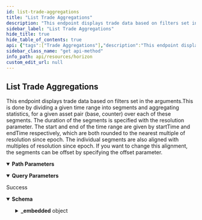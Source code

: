 ```yaml
---
id: list-trade-aggregations
title: "List Trade Aggregations"
description: "This endpoint displays trade data based on filters set in the arguments.This is done by dividing a given time range into segments and aggregating statistics, for a given asset pair (base, counter) over each of these segments. The duration of the segments is specified with the resolution parameter. The start and end of the time range are given by startTime and endTime respectively, which are both rounded to the nearest multiple of resolution since epoch. The individual segments are also aligned with multiples of resolution since epoch. If you want to change this alignment, the segments can be offset by specifying the offset parameter."
sidebar_label: "List Trade Aggregations"
hide_title: true
hide_table_of_contents: true
api: {"tags":["Trade Aggregations"],"description":"This endpoint displays trade data based on filters set in the arguments.This is done by dividing a given time range into segments and aggregating statistics, for a given asset pair (base, counter) over each of these segments. The duration of the segments is specified with the resolution parameter. The start and end of the time range are given by startTime and endTime respectively, which are both rounded to the nearest multiple of resolution since epoch. The individual segments are also aligned with multiples of resolution since epoch. If you want to change this alignment, the segments can be offset by specifying the offset parameter.","operationId":"ListTradeAggregations","parameters":[{"name":"start_time","in":"query","required":false,"description":"The lower time boundary represented as milliseconds since epoch.","schema":{"type":"integer","format":"long"}},{"name":"end_time","in":"query","required":false,"description":"The upper time boundary represented as milliseconds since epoch.","schema":{"type":"integer","format":"long"}},{"name":"resolution","in":"query","required":false,"description":"The segment duration represented as milliseconds. Supported values are 1 minute (60000), 5 minutes (300000), 15 minutes (900000), 1 hour (3600000), 1 day (86400000) and 1 week (604800000).","schema":{"type":"integer","format":"long"}},{"name":"offset","in":"query","required":false,"description":"Segments can be offset using this parameter. Expressed in milliseconds. Can only be used if the resolution is greater than 1 hour. Value must be in whole hours, less than the provided resolution, and less than 24 hours.","schema":{"type":"number","format":"long"}},{"name":"base_asset_type","in":"path","required":true,"description":"The type for the base asset. Either native, credit_alphanum4, or credit_alphanum12.","schema":{"type":"string","enum":["native","credit_alphanum4","credit_alphanum12"]}},{"name":"base_asset_issuer","in":"query","required":false,"description":"The Stellar address of the base asset’s issuer.","schema":{"type":"string","example":"GDUKMGUGDZQK6YHYA5Z6AY2G4XDSZPSZ3SW5UN3ARVMO6QSRDWP5YLEX"}},{"name":"base_asset_code","in":"query","required":false,"description":"The code for the base asset.","schema":{"type":"string","example":"USD"}},{"name":"counter_asset_type","in":"path","required":true,"description":"The type for the counter asset. Either native, credit_alphanum4, or credit_alphanum12.","schema":{"type":"string","enum":["native","credit_alphanum4","credit_alphanum12"]}},{"name":"counter_asset_issuer","in":"query","required":false,"description":"The Stellar address of the counter asset’s issuer.","schema":{"type":"string","example":"GDUKMGUGDZQK6YHYA5Z6AY2G4XDSZPSZ3SW5UN3ARVMO6QSRDWP5YLEX"}},{"name":"counter_asset_code","in":"query","required":false,"description":"The code for the counter asset."},{"name":"order","in":"query","required":false,"description":"A designation of the order in which records should appear. Options include asc (ascending) or desc (descending). If this argument isn’t set, it defaults to asc.","schema":{"type":"string","enum":["asc","desc"]}},{"name":"limit","in":"query","required":false,"description":"The maximum number of records returned. The limit can range from 1 to 200 - an upper limit that is hardcoded in Horizon for performance reasons. If this argument isn’t designated, it defaults to 10.","schema":{"type":"integer","example":10}}],"responses":{"200":{"description":"Success","content":{"application/json":{"schema":{"type":"object","properties":{"_embedded":{"type":"object","properties":{"records":{"type":"array","items":{"type":"object","properties":{"timestamp":{"type":"string"},"trade_count":{"type":"string"},"base_volume":{"type":"string"},"counter_volume":{"type":"string"},"avg":{"type":"string"},"high":{"type":"string"},"high_r":{"type":"object","properties":{"n":{"type":"string"},"d":{"type":"string"}},"title":"tradePrice"},"low":{"type":"string"},"low_r":{"type":"object","properties":{"n":{"type":"string"},"d":{"type":"string"}},"title":"tradePrice"},"open":{"type":"string"},"open_r":{"type":"object","properties":{"n":{"type":"string"},"d":{"type":"string"}},"title":"tradePrice"},"close":{"type":"string"},"close_r":{"type":"object","properties":{"n":{"type":"string"},"d":{"type":"string"}},"title":"tradePrice"}}}}}}},"title":"TradeAggregation"},"examples":{"ListTradeAggregations":{"value":{"_links":{"self":{"href":"https://horizon.stellar.org/trade_aggregations?base_asset_type=native&counter_asset_code=EURT&counter_asset_issuer=GAP5LETOV6YIE62YAM56STDANPRDO7ZFDBGSNHJQIYGGKSMOZAHOOS2S&counter_asset_type=credit_alphanum4&resolution=3600000&start_time=1582156800000&end_time=1582178400001"},"next":{"href":"https://horizon.stellar.org/trade_aggregations?base_asset_type=native&counter_asset_code=EURT&counter_asset_issuer=GAP5LETOV6YIE62YAM56STDANPRDO7ZFDBGSNHJQIYGGKSMOZAHOOS2S&counter_asset_type=credit_alphanum4&end_time=1582178400001&resolution=3600000&start_time=1582171200000"},"prev":{"href":""}},"_embedded":{"records":[{"timestamp":1582164000000,"trade_count":3,"base_volume":"399.3873200","counter_volume":"25.5368082","avg":"0.0639400","high":"0.0652169","high_r":{"N":652169,"D":10000000},"low":"0.0638338","low_r":{"N":8107550,"D":127010393},"open":"0.0652169","open_r":{"N":652169,"D":10000000},"close":"0.0638338","close_r":{"N":8107550,"D":127010393}},{"timestamp":1582167600000,"trade_count":1,"base_volume":"149.8415320","counter_volume":"9.7149804","avg":"0.0648350","high":"0.0648350","high_r":{"N":5000000,"D":77118803},"low":"0.0648350","low_r":{"N":5000000,"D":77118803},"open":"0.0648350","open_r":{"N":5000000,"D":77118803},"close":"0.0648350","close_r":{"N":5000000,"D":77118803}}]}}}}}}}},"method":"get","path":"/trade_aggregations{base_asset_type}{counter_asset_type}","servers":[{"url":"https://horizon.stellar.org","description":"The main network"},{"url":"https://horizon-testnet.stellar.org","description":"The test network"}],"info":{"title":"Horizon","version":"0.0.1"}}
sidebar_class_name: "get api-method"
info_path: api/resources/horizon
custom_edit_url: null
---
```



## List Trade Aggregations



This endpoint displays trade data based on filters set in the arguments.This is done by dividing a given time range into segments and aggregating statistics, for a given asset pair (base, counter) over each of these segments. The duration of the segments is specified with the resolution parameter. The start and end of the time range are given by startTime and endTime respectively, which are both rounded to the nearest multiple of resolution since epoch. The individual segments are also aligned with multiples of resolution since epoch. If you want to change this alignment, the segments can be offset by specifying the offset parameter.

<details style={{"marginBottom":"1rem"}} data-collapsed={false} open={true}><summary style={{}}><strong>Path Parameters</strong></summary><div><ul><ParamsItem className={"paramsItem"} param={{"name":"base_asset_type","in":"path","required":true,"description":"The type for the base asset. Either native, credit_alphanum4, or credit_alphanum12.","schema":{"type":"string","enum":["native","credit_alphanum4","credit_alphanum12"]}}}></ParamsItem><ParamsItem className={"paramsItem"} param={{"name":"counter_asset_type","in":"path","required":true,"description":"The type for the counter asset. Either native, credit_alphanum4, or credit_alphanum12.","schema":{"type":"string","enum":["native","credit_alphanum4","credit_alphanum12"]}}}></ParamsItem></ul></div></details><details style={{"marginBottom":"1rem"}} data-collapsed={false} open={true}><summary style={{}}><strong>Query Parameters</strong></summary><div><ul><ParamsItem className={"paramsItem"} param={{"name":"start_time","in":"query","required":false,"description":"The lower time boundary represented as milliseconds since epoch.","schema":{"type":"integer","format":"long"}}}></ParamsItem><ParamsItem className={"paramsItem"} param={{"name":"end_time","in":"query","required":false,"description":"The upper time boundary represented as milliseconds since epoch.","schema":{"type":"integer","format":"long"}}}></ParamsItem><ParamsItem className={"paramsItem"} param={{"name":"resolution","in":"query","required":false,"description":"The segment duration represented as milliseconds. Supported values are 1 minute (60000), 5 minutes (300000), 15 minutes (900000), 1 hour (3600000), 1 day (86400000) and 1 week (604800000).","schema":{"type":"integer","format":"long"}}}></ParamsItem><ParamsItem className={"paramsItem"} param={{"name":"offset","in":"query","required":false,"description":"Segments can be offset using this parameter. Expressed in milliseconds. Can only be used if the resolution is greater than 1 hour. Value must be in whole hours, less than the provided resolution, and less than 24 hours.","schema":{"type":"number","format":"long"}}}></ParamsItem><ParamsItem className={"paramsItem"} param={{"name":"base_asset_issuer","in":"query","required":false,"description":"The Stellar address of the base asset’s issuer.","schema":{"type":"string","example":"GDUKMGUGDZQK6YHYA5Z6AY2G4XDSZPSZ3SW5UN3ARVMO6QSRDWP5YLEX"}}}></ParamsItem><ParamsItem className={"paramsItem"} param={{"name":"base_asset_code","in":"query","required":false,"description":"The code for the base asset.","schema":{"type":"string","example":"USD"}}}></ParamsItem><ParamsItem className={"paramsItem"} param={{"name":"counter_asset_issuer","in":"query","required":false,"description":"The Stellar address of the counter asset’s issuer.","schema":{"type":"string","example":"GDUKMGUGDZQK6YHYA5Z6AY2G4XDSZPSZ3SW5UN3ARVMO6QSRDWP5YLEX"}}}></ParamsItem><ParamsItem className={"paramsItem"} param={{"name":"counter_asset_code","in":"query","required":false,"description":"The code for the counter asset."}}></ParamsItem><ParamsItem className={"paramsItem"} param={{"name":"order","in":"query","required":false,"description":"A designation of the order in which records should appear. Options include asc (ascending) or desc (descending). If this argument isn’t set, it defaults to asc.","schema":{"type":"string","enum":["asc","desc"]}}}></ParamsItem><ParamsItem className={"paramsItem"} param={{"name":"limit","in":"query","required":false,"description":"The maximum number of records returned. The limit can range from 1 to 200 - an upper limit that is hardcoded in Horizon for performance reasons. If this argument isn’t designated, it defaults to 10.","schema":{"type":"integer","example":10}}}></ParamsItem></ul></div></details><div><ApiTabs><TabItem label={"200"} value={"200"}><div>

Success

</div><div><MimeTabs schemaType={"response"}><TabItem label={"application/json"} value={"application/json"}><SchemaTabs><TabItem label={"Schema"} value={"Schema"}><details style={{}} data-collapsed={false} open={true}><summary style={{"textAlign":"left"}}><strong>Schema</strong></summary><div style={{"textAlign":"left","marginLeft":"1rem"}}></div><ul style={{"marginLeft":"1rem"}}><SchemaItem collapsible={true} className={"schemaItem"}><details style={{}}><summary style={{}}><strong>_embedded</strong><span style={{"opacity":"0.6"}}> object</span></summary><div style={{"marginLeft":"1rem"}}><SchemaItem collapsible={true} className={"schemaItem"}><details style={{}}><summary style={{}}><strong>records</strong><span style={{"opacity":"0.6"}}> object[]</span></summary><div style={{"marginLeft":"1rem"}}><li><div style={{"fontSize":"var(--ifm-code-font-size)","opacity":"0.6","marginLeft":"-.5rem","paddingBottom":".5rem"}}>Array [</div></li><SchemaItem collapsible={false} name={"timestamp"} required={false} schemaName={"string"} qualifierMessage={undefined} schema={{"type":"string"}}></SchemaItem><SchemaItem collapsible={false} name={"trade_count"} required={false} schemaName={"string"} qualifierMessage={undefined} schema={{"type":"string"}}></SchemaItem><SchemaItem collapsible={false} name={"base_volume"} required={false} schemaName={"string"} qualifierMessage={undefined} schema={{"type":"string"}}></SchemaItem><SchemaItem collapsible={false} name={"counter_volume"} required={false} schemaName={"string"} qualifierMessage={undefined} schema={{"type":"string"}}></SchemaItem><SchemaItem collapsible={false} name={"avg"} required={false} schemaName={"string"} qualifierMessage={undefined} schema={{"type":"string"}}></SchemaItem><SchemaItem collapsible={false} name={"high"} required={false} schemaName={"string"} qualifierMessage={undefined} schema={{"type":"string"}}></SchemaItem><SchemaItem collapsible={true} className={"schemaItem"}><details style={{}}><summary style={{}}><strong>high_r</strong><span style={{"opacity":"0.6"}}> object</span></summary><div style={{"marginLeft":"1rem"}}><SchemaItem collapsible={false} name={"n"} required={false} schemaName={"string"} qualifierMessage={undefined} schema={{"type":"string"}}></SchemaItem><SchemaItem collapsible={false} name={"d"} required={false} schemaName={"string"} qualifierMessage={undefined} schema={{"type":"string"}}></SchemaItem></div></details></SchemaItem><SchemaItem collapsible={false} name={"low"} required={false} schemaName={"string"} qualifierMessage={undefined} schema={{"type":"string"}}></SchemaItem><SchemaItem collapsible={true} className={"schemaItem"}><details style={{}}><summary style={{}}><strong>low_r</strong><span style={{"opacity":"0.6"}}> object</span></summary><div style={{"marginLeft":"1rem"}}><SchemaItem collapsible={false} name={"n"} required={false} schemaName={"string"} qualifierMessage={undefined} schema={{"type":"string"}}></SchemaItem><SchemaItem collapsible={false} name={"d"} required={false} schemaName={"string"} qualifierMessage={undefined} schema={{"type":"string"}}></SchemaItem></div></details></SchemaItem><SchemaItem collapsible={false} name={"open"} required={false} schemaName={"string"} qualifierMessage={undefined} schema={{"type":"string"}}></SchemaItem><SchemaItem collapsible={true} className={"schemaItem"}><details style={{}}><summary style={{}}><strong>open_r</strong><span style={{"opacity":"0.6"}}> object</span></summary><div style={{"marginLeft":"1rem"}}><SchemaItem collapsible={false} name={"n"} required={false} schemaName={"string"} qualifierMessage={undefined} schema={{"type":"string"}}></SchemaItem><SchemaItem collapsible={false} name={"d"} required={false} schemaName={"string"} qualifierMessage={undefined} schema={{"type":"string"}}></SchemaItem></div></details></SchemaItem><SchemaItem collapsible={false} name={"close"} required={false} schemaName={"string"} qualifierMessage={undefined} schema={{"type":"string"}}></SchemaItem><SchemaItem collapsible={true} className={"schemaItem"}><details style={{}}><summary style={{}}><strong>close_r</strong><span style={{"opacity":"0.6"}}> object</span></summary><div style={{"marginLeft":"1rem"}}><SchemaItem collapsible={false} name={"n"} required={false} schemaName={"string"} qualifierMessage={undefined} schema={{"type":"string"}}></SchemaItem><SchemaItem collapsible={false} name={"d"} required={false} schemaName={"string"} qualifierMessage={undefined} schema={{"type":"string"}}></SchemaItem></div></details></SchemaItem><li><div style={{"fontSize":"var(--ifm-code-font-size)","opacity":"0.6","marginLeft":"-.5rem"}}>]</div></li></div></details></SchemaItem></div></details></SchemaItem></ul></details></TabItem><TabItem label={"Example (from schema)"} value={"Example (from schema)"}><ResponseSamples responseExample={"{\n  \"_embedded\": {\n    \"records\": [\n      {\n        \"timestamp\": \"string\",\n        \"trade_count\": \"string\",\n        \"base_volume\": \"string\",\n        \"counter_volume\": \"string\",\n        \"avg\": \"string\",\n        \"high\": \"string\",\n        \"high_r\": {\n          \"n\": \"string\",\n          \"d\": \"string\"\n        },\n        \"low\": \"string\",\n        \"low_r\": {\n          \"n\": \"string\",\n          \"d\": \"string\"\n        },\n        \"open\": \"string\",\n        \"open_r\": {\n          \"n\": \"string\",\n          \"d\": \"string\"\n        },\n        \"close\": \"string\",\n        \"close_r\": {\n          \"n\": \"string\",\n          \"d\": \"string\"\n        }\n      }\n    ]\n  }\n}"} language={"json"}></ResponseSamples></TabItem><TabItem label={"ListTradeAggregations"} value={"ListTradeAggregations"}><ResponseSamples responseExample={"{\n  \"_links\": {\n    \"self\": {\n      \"href\": \"https://horizon.stellar.org/trade_aggregations?base_asset_type=native&counter_asset_code=EURT&counter_asset_issuer=GAP5LETOV6YIE62YAM56STDANPRDO7ZFDBGSNHJQIYGGKSMOZAHOOS2S&counter_asset_type=credit_alphanum4&resolution=3600000&start_time=1582156800000&end_time=1582178400001\"\n    },\n    \"next\": {\n      \"href\": \"https://horizon.stellar.org/trade_aggregations?base_asset_type=native&counter_asset_code=EURT&counter_asset_issuer=GAP5LETOV6YIE62YAM56STDANPRDO7ZFDBGSNHJQIYGGKSMOZAHOOS2S&counter_asset_type=credit_alphanum4&end_time=1582178400001&resolution=3600000&start_time=1582171200000\"\n    },\n    \"prev\": {\n      \"href\": \"\"\n    }\n  },\n  \"_embedded\": {\n    \"records\": [\n      {\n        \"timestamp\": 1582164000000,\n        \"trade_count\": 3,\n        \"base_volume\": \"399.3873200\",\n        \"counter_volume\": \"25.5368082\",\n        \"avg\": \"0.0639400\",\n        \"high\": \"0.0652169\",\n        \"high_r\": {\n          \"N\": 652169,\n          \"D\": 10000000\n        },\n        \"low\": \"0.0638338\",\n        \"low_r\": {\n          \"N\": 8107550,\n          \"D\": 127010393\n        },\n        \"open\": \"0.0652169\",\n        \"open_r\": {\n          \"N\": 652169,\n          \"D\": 10000000\n        },\n        \"close\": \"0.0638338\",\n        \"close_r\": {\n          \"N\": 8107550,\n          \"D\": 127010393\n        }\n      },\n      {\n        \"timestamp\": 1582167600000,\n        \"trade_count\": 1,\n        \"base_volume\": \"149.8415320\",\n        \"counter_volume\": \"9.7149804\",\n        \"avg\": \"0.0648350\",\n        \"high\": \"0.0648350\",\n        \"high_r\": {\n          \"N\": 5000000,\n          \"D\": 77118803\n        },\n        \"low\": \"0.0648350\",\n        \"low_r\": {\n          \"N\": 5000000,\n          \"D\": 77118803\n        },\n        \"open\": \"0.0648350\",\n        \"open_r\": {\n          \"N\": 5000000,\n          \"D\": 77118803\n        },\n        \"close\": \"0.0648350\",\n        \"close_r\": {\n          \"N\": 5000000,\n          \"D\": 77118803\n        }\n      }\n    ]\n  }\n}"} language={"json"}></ResponseSamples></TabItem></SchemaTabs></TabItem></MimeTabs></div></TabItem></ApiTabs></div>
      